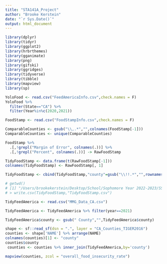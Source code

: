 ```yaml
---
title: "STA141A_Project"
author: "Brooke Kerstein"
date: "`r Sys.Date()`"
output: html_document
---
```


```r
library(dplyr)
library(tidyr)
library(ggplot2)
library(hrbrthemes)
library(gganimate)
library(png)
library(gifski)
library(ggridges)
library(tidyverse)
library(tibble)
library(mapview)
library(sp)
```

```r
YoloFood <- read.csv("FeedAmericaInfo.csv",check.names = F)
YoloFood %>%
  filter(State=="CA") %>%
  filter(Year%in%c(2020,2021))

```

```r
FoodStamp <- read.csv("FoodStampInfo.csv",check.names = F)

ComparableCounties <- gsub("\\,.*","",colnames(FoodStamp[-1]))
ComparableCounties <- unique(ComparableCounties)

FoodStamp %>%
  .[,!grepl("Margin of Error", colnames(.))] %>%
  .[,!grepl("Percent", colnames(.))] -> RawFoodStamp

TidyFoodStamp <- data.frame(t(RawFoodStamp[-1]))
colnames(TidyFoodStamp) <- RawFoodStamp[, 1]

TidyFoodStamp <- cbind(TidyFoodStamp,"county"=gsub("\\!!.*","",rownames(TidyFoodStamp)))

# getwd()
# [1] "/Users/brookekerstein/Desktop/School/Sophomore Year 2022-2023/SS 2023/STA 141A/STA 141A Homework/STA141A_HW4"
# > write.csv(TidyFoodStamp,"TidyFoodStamp.csv")
```

```r
TidyFeedAmerica <- read.csv("MMG_Data_CA.csv")

TidyFeedAmerica <- TidyFeedAmerica %>% filter(year==2021)

TidyFeedAmerica$county <- gsub(" County","",TidyFeedAmerica$county)
```

```r
shape <- sf::read_sf(dsn = ".", layer = "CA_Counties_TIGER2016")
counties <- shape['NAME'] %>% arrange(NAME)
colnames(counties)[1] <- "county"
counties$county
 counties <- counties %>% inner_join(TidyFeedAmerica,by='county')

mapview(counties, zcol = "overall_food_insecurity_rate")
```
